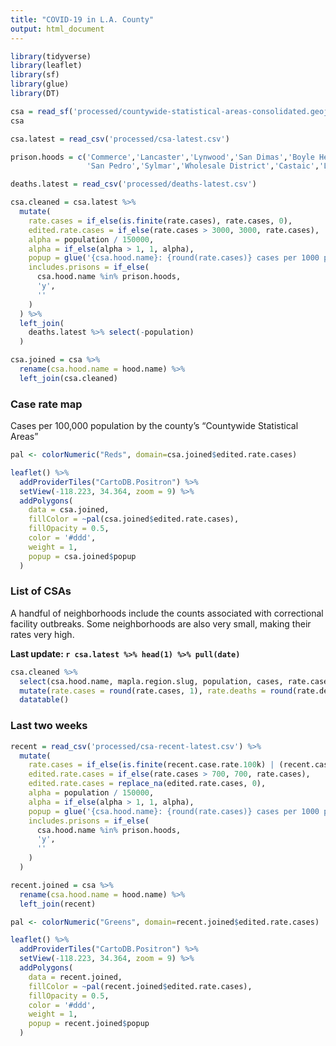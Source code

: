 ```yaml
---
title: "COVID-19 in L.A. County"
output: html_document
---
```


```r
library(tidyverse)
library(leaflet)
library(sf)
library(glue)
library(DT)
```

```r
csa = read_sf('processed/countywide-statistical-areas-consolidated.geojson')
csa
```

```r
csa.latest = read_csv('processed/csa-latest.csv')

prison.hoods = c('Commerce','Lancaster','Lynwood','San Dimas','Boyle Heights','Downtown',
                 'San Pedro','Sylmar','Wholesale District','Castaic','La Verne','Santa Monica Mountains')

deaths.latest = read_csv('processed/deaths-latest.csv')

csa.cleaned = csa.latest %>% 
  mutate(
    rate.cases = if_else(is.finite(rate.cases), rate.cases, 0),
    edited.rate.cases = if_else(rate.cases > 3000, 3000, rate.cases),
    alpha = population / 150000,
    alpha = if_else(alpha > 1, 1, alpha),
    popup = glue('{csa.hood.name}: {round(rate.cases)} cases per 1000 people'),
    includes.prisons = if_else(
      csa.hood.name %in% prison.hoods,
      'y',
      ''
    )
  ) %>% 
  left_join(
    deaths.latest %>% select(-population)
  )

csa.joined = csa %>%
  rename(csa.hood.name = hood.name) %>% 
  left_join(csa.cleaned)
```

### Case rate map

Cases per 100,000 population by the county's "Countywide Statistical Areas"

```r
pal <- colorNumeric("Reds", domain=csa.joined$edited.rate.cases)

leaflet() %>%
  addProviderTiles("CartoDB.Positron") %>%
  setView(-118.223, 34.364, zoom = 9) %>% 
  addPolygons(
    data = csa.joined,
    fillColor = ~pal(csa.joined$edited.rate.cases),
    fillOpacity = 0.5,
    color = '#ddd',
    weight = 1,
    popup = csa.joined$popup
  )
```

### List of CSAs

A handful of neighborhoods include the counts associated with correctional facility outbreaks. Some neighborhoods are also very small, making their rates very high.

**Last update: `r csa.latest %>% head(1) %>% pull(date)`**

```r
csa.cleaned %>% 
  select(csa.hood.name, mapla.region.slug, population, cases, rate.cases, deaths, rate.deaths, includes.prisons) %>% 
  mutate(rate.cases = round(rate.cases, 1), rate.deaths = round(rate.deaths, 1)) %>% 
  datatable()
```

### Last two weeks

```r
recent = read_csv('processed/csa-recent-latest.csv') %>% 
  mutate(
    rate.cases = if_else(is.finite(recent.case.rate.100k) | (recent.case.rate.100k < 0), recent.case.rate.100k, 0),
    edited.rate.cases = if_else(rate.cases > 700, 700, rate.cases),
    edited.rate.cases = replace_na(edited.rate.cases, 0),
    alpha = population / 150000,
    alpha = if_else(alpha > 1, 1, alpha),
    popup = glue('{csa.hood.name}: {round(rate.cases)} cases per 1000 people in last two weeks'),
    includes.prisons = if_else(
      csa.hood.name %in% prison.hoods,
      'y',
      ''
    )
  )

recent.joined = csa %>%
  rename(csa.hood.name = hood.name) %>% 
  left_join(recent)

pal <- colorNumeric("Greens", domain=recent.joined$edited.rate.cases)

leaflet() %>%
  addProviderTiles("CartoDB.Positron") %>%
  setView(-118.223, 34.364, zoom = 9) %>% 
  addPolygons(
    data = recent.joined,
    fillColor = ~pal(recent.joined$edited.rate.cases),
    fillOpacity = 0.5,
    color = '#ddd',
    weight = 1,
    popup = recent.joined$popup
  )
```

